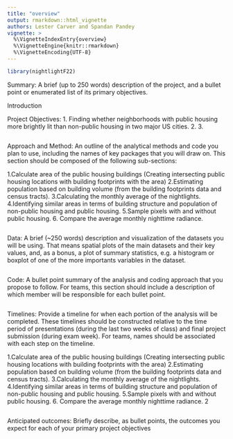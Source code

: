 ```yaml
---
title: "overview"
output: rmarkdown::html_vignette
authors: Lester Carver and Spandan Pandey
vignette: >
  %\VignetteIndexEntry{overview}
  %\VignetteEngine{knitr::rmarkdown}
  %\VignetteEncoding{UTF-8}
---
```



```r
library(nightlightF22)
```

Summary: A brief (up to 250 words) description of the project, and a bullet point or enumerated list of its primary objectives.

Introduction

Project Objectives:
1. Finding whether neighborhoods with public housing more brightly lit than non-public housing in two major US cities.
2. 
3.

```r

```


Approach and Method: An outline of the analytical methods and code you plan to use, including the names of key packages that you will draw on. This section should be composed of the following sub-sections:

1.Calculate area of the public housing buildings (Creating intersecting public housing locations with building footprints with the area)
2.Estimating population based on building volume (from the building footprints data and census tracts). 
3.Calculating the monthly average of the nightlights.
4.Identifying similar areas in terms of building structure and population of non-public housing and public housing. 
5.Sample pixels with and without public housing.
6. Compare the average monthly nighttime radiance.

```r

```


Data: A brief (~250 words) description and visualization of the datasets you will be using. That means spatial plots of the main datasets and their key values, and, as a bonus, a plot of summary statistics, e.g. a histogram or boxplot of one of the more importants variables in the dataset.

```r

```


Code: A bullet point summary of the analysis and coding approach that you propose to follow. For teams, this section should include a description of which member will be responsible for each bullet point.

```r

```


Timelines: Provide a timeline for when each portion of the analysis will be completed. These timelines should be constructed relative to the time period of presentations (during the last two weeks of class) and final project submission (during exam week). For teams, names should be associated with each step on the timeline.

1.Calculate area of the public housing buildings (Creating intersecting public housing locations with building footprints with the area)
2.Estimating population based on building volume (from the building footprints data and census tracts). 
3.Calculating the monthly average of the nightlights.
4.Identifying similar areas in terms of building structure and population of non-public housing and public housing. 
5.Sample pixels with and without public housing.
6. Compare the average monthly nighttime radiance.
2

```r

```

Anticipated outcomes: Briefly describe, as bullet points, the outcomes you expect for each of your primary project objectives
```r

```



